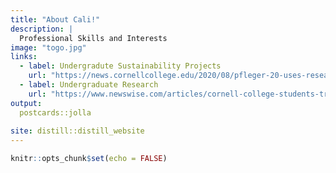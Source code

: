 ```yaml
---
title: "About Cali!"
description: |
  Professional Skills and Interests 
image: "togo.jpg"
links:
  - label: Undergradute Sustainability Projects
    url: "https://news.cornellcollege.edu/2020/08/pfleger-20-uses-research-opportunities-build-future/"
  - label: Undergraduate Research
    url: "https://www.newswise.com/articles/cornell-college-students-travel-the-globe-to-research-climate-change"
output:
  postcards::jolla
  
site: distill::distill_website
---
```



```r
knitr::opts_chunk$set(echo = FALSE)
```

